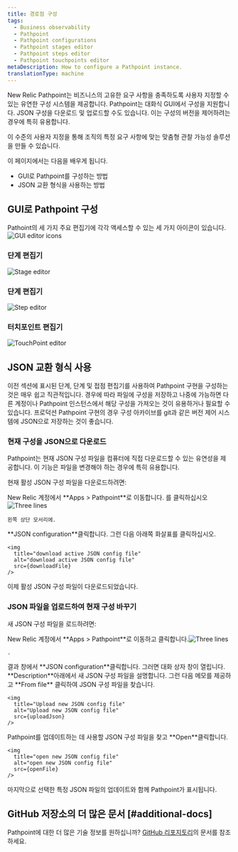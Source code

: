 ```yaml
---
title: 경로점 구성
tags:
  - Business observability
  - Pathpoint
  - Pathpoint configurations
  - Pathpoint stages editor
  - Pathpoint steps editor
  - Pathpoint touchpoints editor
metaDescription: How to configure a Pathpoint instance.
translationType: machine
---
```











New Relic Pathpoint는 비즈니스의 고유한 요구 사항을 충족하도록 사용자 지정할 수 있는 유연한 구성 시스템을 제공합니다. Pathpoint는 대화식 GUI에서 구성을 지원합니다. JSON 구성을 다운로드 및 업로드할 수도 있습니다. 이는 구성의 버전을 제어하려는 경우에 특히 유용합니다.

이 수준의 사용자 지정을 통해 조직의 특정 요구 사항에 맞는 맞춤형 관찰 가능성 솔루션을 만들 수 있습니다.

이 페이지에서는 다음을 배우게 됩니다.

* GUI로 Pathpoint를 구성하는 방법
* JSON 교환 형식을 사용하는 방법

## GUI로 Pathpoint 구성

Pathoint의 세 가지 주요 편집기에 각각 액세스할 수 있는 세 가지 아이콘이 있습니다.<img title="GUI editor icons" alt="GUI editor icons" src={guiEditorIcons}/>

### 단계 편집기

<img
  title="Stage editor"
  alt="Stage editor"
  src={stageEditor}
/>

### 단계 편집기

<img
  title="Step editor"
  alt="Step editor"
  src={stepEditor}
/>

### 터치포인트 편집기

<img
  title="TouchPoint editor"
  alt="TouchPoint editor"
  src={touchpointEditor}
/>

## JSON 교환 형식 사용

이전 섹션에 표시된 단계, 단계 및 접점 편집기를 사용하여 Pathpoint 구현을 구성하는 것은 매우 쉽고 직관적입니다. 경우에 따라 파일에 구성을 저장하고 나중에 가능하면 다른 계정이나 Pathpoint 인스턴스에서 해당 구성을 가져오는 것이 유용하거나 필요할 수 있습니다. 프로덕션 Pathpoint 구현의 경우 구성 아카이브를 git과 같은 버전 제어 시스템에 JSON으로 저장하는 것이 좋습니다.

### 현재 구성을 JSON으로 다운로드

Pathpoint는 현재 JSON 구성 파일을 컴퓨터에 직접 다운로드할 수 있는 유연성을 제공합니다. 이 기능은 파일을 변경해야 하는 경우에 특히 유용합니다.

현재 활성 JSON 구성 파일을 다운로드하려면:

<Steps>
  <Step>
    New Relic 계정에서 **Apps > Pathpoint**로 이동합니다. 를 클릭하십시오<img src={threeLines} class="inline" style={{height: "30px", width: "30px"}} alt="Three lines" title="Three lines"/>

    왼쪽 상단 모서리에.
  </Step>

  <Step>
    **JSON configuration**클릭합니다.
  </Step>

  <Step>
    그런 다음 아래쪽 화살표를 클릭하십시오.

    <img
      title="download active JSON config file"
      alt="download active JSON config file"
      src={downloadFile}
    />
  </Step>

  이제 활성 JSON 구성 파일이 다운로드되었습니다.
</Steps>

### JSON 파일을 업로드하여 현재 구성 바꾸기

새 JSON 구성 파일을 로드하려면:

<Steps>
  <Step>
    New Relic 계정에서 **Apps > Pathpoint**로 이동하고 클릭합니다.<img src={threeLines} class="inline" style={{height: "30px", width: "30px"}} alt="Three lines" title="Three lines"/>

    .
  </Step>

  <Step>
    결과 창에서 **JSON configuration**클릭합니다.
  </Step>

  <Step>
    그러면 대화 상자 창이 열립니다. **Description**아래에서 새 JSON 구성 파일을 설명합니다. 그런 다음 메모를 제공하고 **From file** 클릭하여 JSON 구성 파일을 찾습니다.

    <img
      title="Upload new JSON config file"
      alt="Upload new JSON config file"
      src={uploadJson}
    />
  </Step>

  <Step>
    Pathpoint를 업데이트하는 데 사용할 JSON 구성 파일을 찾고 **Open**클릭합니다.

    <img
      title="open new JSON config file"
      alt="open new JSON config file"
      src={openFile}
    />
  </Step>

  마지막으로 선택한 특정 JSON 파일의 업데이트와 함께 Pathpoint가 표시됩니다.
</Steps>

## GitHub 저장소의 더 많은 문서 [#additional-docs]

Pathpoint에 대한 더 많은 기술 정보를 원하십니까? [GitHub 리포지토리](https://github.com/newrelic/nr1-pathpoint/tree/main/docs)의 문서를 참조하세요.